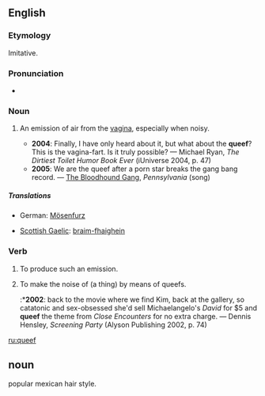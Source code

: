 ==English==

===Etymology===
Imitative.

===Pronunciation===
*{{IPA|/kwi:f/}}

===Noun===
{{en-noun}}

# {{vulgar}} An emission of air from the [[vagina]], especially when noisy.
#*'''2004''': Finally, I have only heard about it, but what about the '''queef'''?  This is the vagina-fart.  Is it truly possible? — Michael Ryan, ''The Dirtiest Toilet Humor Book Ever'' (iUniverse 2004, p. 47)
#*'''2005''': We are the queef after a porn star breaks the gang bang record. — [[w:Bloodhound Gang|The Bloodhound Gang]], ''Pennsylvania'' (song)

=====Translations=====
{{trans-top}}
*German: [[Mösenfurz]]
{{trans-mid}}
*[[Scottish Gaelic]]: [[braim-fhaighein]] {{m}}
{{trans-bottom}}

===Verb===
{{en-verb}}

# {{intransitive}} To produce such an emission.
# {{transitive}} To make the noise of (a thing) by means of queefs.
#:*'''2002''': back to the movie where we find Kim, back at the gallery, so catatonic and sex-obsessed she'd sell Michaelangelo's ''David'' for $5 and '''queef''' the theme from ''Close Encounters'' for no extra charge. — Dennis Hensley, ''Screening Party'' (Alyson Publishing 2002, p. 74)

[[ru:queef]]

==noun==
popular mexican hair style.